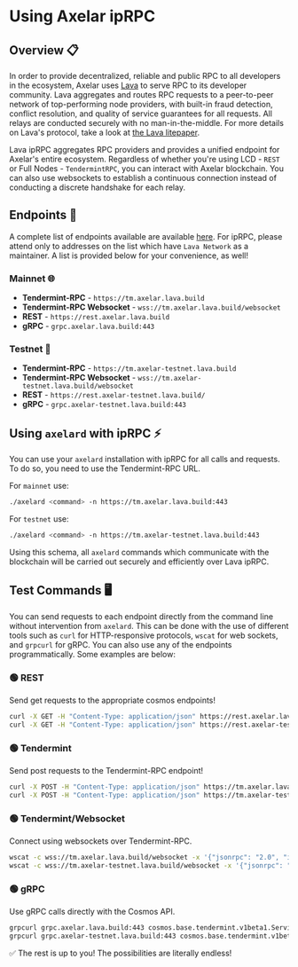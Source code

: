 # Using Axelar ipRPC

## Overview 📋

In order to provide decentralized, reliable and public RPC to all developers in the ecosystem, Axelar uses [Lava](https://www.lavanet.xyz/?utm_source=axelar-iprpc-dev-tutorial&utm_medium=axelar-docs&utm_campaign=axelar-iprpc-dev) to serve RPC to its developer community. Lava aggregates and routes RPC requests to a peer-to-peer network of top-performing node providers, with built-in fraud detection, conflict resolution, and quality of service guarantees for all requests. All relays are conducted securely with no man-in-the-middle. For more details on Lava's protocol, take a look at [the Lava litepaper](https://docs.lavanet.xyz/axelar/).

Lava ipRPC aggregates RPC providers and provides a unified endpoint for Axelar's entire ecosystem. Regardless of whether you're using LCD - `REST` or Full Nodes - `TendermintRPC`, you can interact with Axelar blockchain. You can also use websockets to establish a continuous connection instead of conducting a discrete handshake for each relay.

## Endpoints 🔗

A complete list of endpoints available are available [here](https://docs.lavanet.xyz/). For ipRPC, please attend only to addresses on the list which have `Lava Network` as a maintainer. A list is provided below for your convenience, as well!

### Mainnet 🌐

- **Tendermint-RPC** - `https://tm.axelar.lava.build`
- **Tendermint-RPC Websocket** - `wss://tm.axelar.lava.build/websocket`
- **REST** - `https://rest.axelar.lava.build`
- **gRPC** - `grpc.axelar.lava.build:443`

### Testnet 🧪

- **Tendermint-RPC** - `https://tm.axelar-testnet.lava.build`
- **Tendermint-RPC Websocket** - `wss://tm.axelar-testnet.lava.build/websocket`
- **REST** - `https://rest.axelar-testnet.lava.build/`
- **gRPC** - `grpc.axelar-testnet.lava.build:443`

## Using `axelard` with ipRPC ⚡

You can use your `axelard` installation with ipRPC for all calls and requests. To do so, you need to use the Tendermint-RPC URL.

For `mainnet` use:

```bash
./axelard <command> -n https://tm.axelar.lava.build:443
```

For `testnet` use:

```bash
./axelard <command> -n https://tm.axelar-testnet.lava.build:443
```

Using this schema, all `axelard` commands which communicate with the blockchain will be carried out securely and efficiently over Lava ipRPC.

## Test Commands 🖥️

You can send requests to each endpoint directly from the command line without intervention from `axelard`. This can be done with the use of different tools such as `curl` for HTTP-responsive protocols, `wscat` for web sockets, and `grpcurl` for gRPC. You can also use any of the endpoints programmatically. Some examples are below:

### 🟢 REST

Send get requests to the appropriate cosmos endpoints!

```bash
curl -X GET -H "Content-Type: application/json" https://rest.axelar.lava.build/cosmos/base/tendermint/v1beta1/blocks/latest
curl -X GET -H "Content-Type: application/json" https://rest.axelar-testnet.lava.build/cosmos/base/tendermint/v1beta1/blocks/latest
```

### 🟢 Tendermint

Send post requests to the Tendermint-RPC endpoint!

```bash
curl -X POST -H "Content-Type: application/json" https://tm.axelar.lava.build --data '{"jsonrpc": "2.0", "id": 1, "method": "status", "params": []}'
curl -X POST -H "Content-Type: application/json" https://tm.axelar-testnet.lava.build --data '{"jsonrpc": "2.0", "id": 1, "method": "status", "params": []}'
```

### 🟢 Tendermint/Websocket

Connect using websockets over Tendermint-RPC.

```bash
wscat -c wss://tm.axelar.lava.build/websocket -x '{"jsonrpc": "2.0", "id": 1, "method": "status", "params": []}'
wscat -c wss://tm.axelar-testnet.lava.build/websocket -x '{"jsonrpc": "2.0", "id": 1, "method": "status", "params": []}'
```

### 🟢 gRPC

Use gRPC calls directly with the Cosmos API.

```bash
grpcurl grpc.axelar.lava.build:443 cosmos.base.tendermint.v1beta1.Service/GetLatestBlock
grpcurl grpc.axelar-testnet.lava.build:443 cosmos.base.tendermint.v1beta1.Service/GetLatestBlock
```

✅ The rest is up to you! The possibilities are literally endless!

